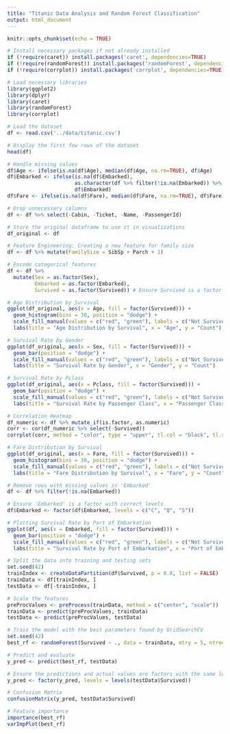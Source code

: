 ```yaml
---
title: "Titanic Data Analysis and Random Forest Classification"
output: html_document
---
```


```r
knitr::opts_chunk$set(echo = TRUE)
```

```r
# Install necessary packages if not already installed
if (!require(caret)) install.packages('caret', dependencies=TRUE)
if (!require(randomForest)) install.packages('randomForest', dependencies=TRUE)
if (!require(corrplot)) install.packages('corrplot', dependencies=TRUE)

# Load necessary libraries
library(ggplot2)
library(dplyr)
library(caret)
library(randomForest)
library(corrplot)
```

```r
# Load the dataset
df <- read.csv('../data/titanic.csv')

# Display the first few rows of the dataset
head(df)
```

```r
# Handle missing values
df$Age <- ifelse(is.na(df$Age), median(df$Age, na.rm=TRUE), df$Age)
df$Embarked <- ifelse(is.na(df$Embarked), 
                      as.character(df %>% filter(!is.na(Embarked)) %>% count(Embarked) %>% top_n(1, n) %>% pull(Embarked)), 
                      df$Embarked)
df$Fare <- ifelse(is.na(df$Fare), median(df$Fare, na.rm=TRUE), df$Fare)

# Drop unnecessary columns
df <- df %>% select(-Cabin, -Ticket, -Name, -PassengerId)

# Store the original dataframe to use it in visualizations
df_original <- df

# Feature Engineering: Creating a new feature for family size
df <- df %>% mutate(FamilySize = SibSp + Parch + 1)

# Encode categorical features
df <- df %>% 
  mutate(Sex = as.factor(Sex),
         Embarked = as.factor(Embarked),
         Survived = as.factor(Survived)) # Ensure Survived is a factor

```

```r
# Age Distribution by Survival
ggplot(df_original, aes(x = Age, fill = factor(Survived))) + 
  geom_histogram(bins = 30, position = "dodge") + 
  scale_fill_manual(values = c("red", "green"), labels = c("Not Survived", "Survived")) +
  labs(title = "Age Distribution by Survival", x = "Age", y = "Count")

```

```r
# Survival Rate by Gender
ggplot(df_original, aes(x = Sex, fill = factor(Survived))) + 
  geom_bar(position = "dodge") +
  scale_fill_manual(values = c("red", "green"), labels = c("Not Survived", "Survived")) +
  labs(title = "Survival Rate by Gender", x = "Gender", y = "Count")

```
```r
# Survival Rate by Pclass
ggplot(df_original, aes(x = Pclass, fill = factor(Survived))) + 
  geom_bar(position = "dodge") +
  scale_fill_manual(values = c("red", "green"), labels = c("Not Survived", "Survived")) +
  labs(title = "Survival Rate by Passenger Class", x = "Passenger Class", y = "Count")

```
```r
# Correlation Heatmap
df_numeric <- df %>% mutate_if(is.factor, as.numeric)
corr <- cor(df_numeric %>% select(-Survived))
corrplot(corr, method = "color", type = "upper", tl.col = "black", tl.srt = 45)

```
```r
# Fare Distribution by Survival
ggplot(df_original, aes(x = Fare, fill = factor(Survived))) + 
  geom_histogram(bins = 30, position = "dodge") +
  scale_fill_manual(values = c("red", "green"), labels = c("Not Survived", "Survived")) +
  labs(title = "Fare Distribution by Survival", x = "Fare", y = "Count")

```
```r
# Remove rows with missing values in 'Embarked'
df <- df %>% filter(!is.na(Embarked))

# Ensure 'Embarked' is a factor with correct levels
df$Embarked <- factor(df$Embarked, levels = c("C", "Q", "S"))

# Plotting Survival Rate by Port of Embarkation
ggplot(df, aes(x = Embarked, fill = factor(Survived))) + 
  geom_bar(position = "dodge") +
  scale_fill_manual(values = c("red", "green"), labels = c("Not Survived", "Survived")) +
  labs(title = "Survival Rate by Port of Embarkation", x = "Port of Embarkation", y = "Count")

```

```r
# Split the data into training and testing sets
set.seed(42)
trainIndex <- createDataPartition(df$Survived, p = 0.8, list = FALSE)
trainData <- df[trainIndex, ]
testData <- df[-trainIndex, ]

# Scale the features
preProcValues <- preProcess(trainData, method = c("center", "scale"))
trainData <- predict(preProcValues, trainData)
testData <- predict(preProcValues, testData)

```

```r
# Train the model with the best parameters found by GridSearchCV
set.seed(42)
best_rf <- randomForest(Survived ~ ., data = trainData, mtry = 5, ntree = 100)
```

```r
# Predict and evaluate
y_pred <- predict(best_rf, testData)

# Ensure the predictions and actual values are factors with the same levels
y_pred <- factor(y_pred, levels = levels(testData$Survived))

# Confusion Matrix
confusionMatrix(y_pred, testData$Survived)
```

```r
# Feature importance
importance(best_rf)
varImpPlot(best_rf)
```